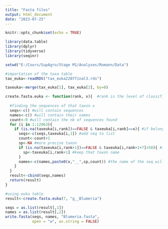 ---
title: "Fasta files"
output: html_document
date: "2023-07-25"
---

```{r setup, include=FALSE}
knitr::opts_chunk$set(echo = TRUE)
```

```{r}
library(data.table)
library(dplyr)
library(tidyverse)
library(seqinr)

setwd("E:/Cours/SupAgro/Stage M1/Analyses/Romann/Data")

#importation of the taxa table
tax_euka<-readRDS("tax_euka2207final3.rds")

```

```{r table}
taxeuka<-merge(tax_euka[1], tax_euka[2], by=0)
```

```{r function}

create.fasta.euka <- function(rank, x){  #rank is the level of classification we want as the nb of column, x is the specific taxon we want in this level
  
  #finding the sequences of that taxon x 
  seqs<-c() #will contain sequences
  names<-c() #will contain their names
  count<-0 #will contain the nb of sequences found
  for (i in 1:12963){
    if (is.na(taxeuka[i,rank])==FALSE & taxeuka[i,rank]==x){ #if belongs to taxon x
      seqs<-c(seqs,taxeuka[i,1]) #add seq to list
      count<-count+1
      sp<-NA #more precise taxon
      if (is.na(taxeuka[i,rank+1])==FALSE & taxeuka[i,rank+1+7]>50){ #if there is an identified lower taxon with satisfactory bootstrap value
        sp<-taxeuka[i,rank+1] #keep that taxon name
      }
      names<-c(names,paste0(x,"__",sp,count)) #the name of the seq will be genus name, a unique nb, potential species name
    }
  }
  result<-cbind(seqs,names)
  return(result)
}

```

```{r creating fasta euka}
#using euka table
result<-create.fasta.euka(7, "g__Blumeria")

seqs = as.list(result[,1])
names = as.list(result[,2])
write.fasta(seqs, names, "Blumeria.fasta",
            open = "w", as.string = FALSE)
```

